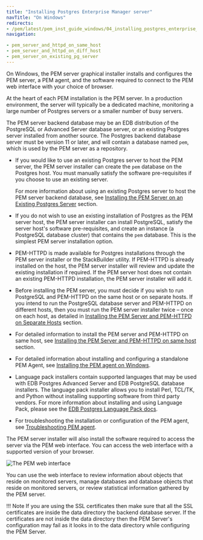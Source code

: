```yaml
---
title: "Installing Postgres Enterprise Manager server"
navTitle: "On Windows"
redirects:
- /pem/latest/pem_inst_guide_windows/04_installing_postgres_enterprise_manager/01_installing_pem_server_on_windows/
navigation:

- pem_server_and_httpd_on_same_host
- pem_server_and_httpd_on_diff_host
- pem_server_on_existing_pg_server
---
```


On Windows, the PEM server graphical installer installs and configures the PEM server, a PEM agent, and the software required to connect to the PEM web interface with your choice of browser.

At the heart of each PEM installation is the PEM server. In a production environment, the server will typically be a dedicated machine, monitoring a large number of Postgres servers or a smaller number of busy servers.

The PEM server backend database may be an EDB distribution of the PostgreSQL or Advanced Server database server, or an existing Postgres server installed from another source. The Postgres backend database server must be version 11 or later, and will contain a database named `pem`, which is used by the PEM server as a repository.

-   If you would like to use an existing Postgres server to host the PEM server, the PEM server installer can create the `pem` database on the Postgres host. You must manually satisfy the software pre-requisites if you choose to use an existing server.

    For more information about using an existing Postgres server to host the PEM server backend database, see [Installing the PEM Server on an Existing Postgres Server](pem_server_on_existing_pg_server/) section.

-   If you do not wish to use an existing installation of Postgres as the PEM server host, the PEM server installer can install PostgreSQL, satisfy the server host's software pre-requisites, and create an instance (a PostgreSQL database cluster) that contains the `pem` database. This is the simplest PEM server installation option.

-   PEM-HTTPD is made available for Postgres installations through the PEM server installer or the StackBuilder utility. If PEM-HTTPD is already installed on the host, the PEM server installer will review and update the existing installation if required. If the PEM server host does not contain an existing PEM-HTTPD installation, the PEM server installer will add it.

-   Before installing the PEM server, you must decide if you wish to run PostgreSQL and PEM-HTTPD on the same host or on separate hosts. If you intend to run the PostgreSQL database server and PEM-HTTPD on different hosts, then you must run the PEM server installer twice – once on each host, as detailed in [Installing the PEM Server and PEM-HTTPD on Separate Hosts](pem_server_and_httpd_on_diff_host/) section.

-   For detailed information to install the PEM server and PEM-HTTPD on same host, see [Installing the PEM Server and PEM-HTTPD on same host](pem_server_and_httpd_on_same_host/) section.

-   For detailed information about installing and configuring a standalone PEM Agent, see [Installing the PEM agent on Windows](../../installing_pem_agent/installing_pem_agent_on_windows).

-   Language pack installers contain supported languages that may be used with EDB Postgres Advanced Server and EDB PostgreSQL database installers. The language pack installer allows you to install Perl, TCL/TK, and Python without installing supporting software from third party vendors. For more information about installing and using Language Pack, please see the [EDB Postgres Language Pack docs](https://www.enterprisedb.com/docs/epas/latest/language_pack/).

-   For troubleshooting the installation or configuration of the PEM agent, see [Troubleshooting PEM agent](../troubleshooting_agent/).

The PEM server installer will also install the software required to access the server via the PEM web interface. You can access the web interface with a supported version of your browser.

![The PEM web interface](../../images/pem_web_interface.png)

You can use the web interface to review information about objects that reside on monitored servers, manage databases and database objects that reside on monitored servers, or review statistical information gathered by the PEM server.

!!! Note
    If you are using the SSL certificates then make sure that all the SSL certificates are inside the data directory the backend database server. If the certificates are not inside the data directory then the PEM Server's configuration may fail as it looks in to the data directory while configuring the PEM Server.